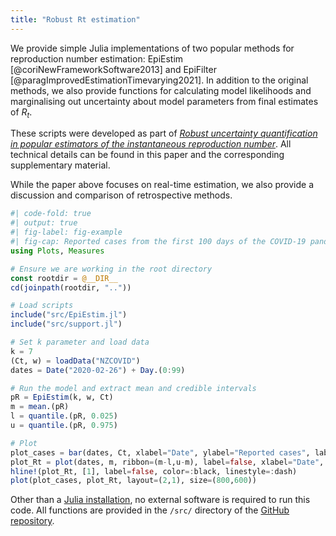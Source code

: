 ```yaml
---
title: "Robust Rt estimation"
---
```


We provide simple Julia implementations of two popular methods for reproduction number estimation: EpiEstim [@coriNewFrameworkSoftware2013] and EpiFilter [@paragImprovedEstimationTimevarying2021]. In addition to the original methods, we also provide functions for calculating model likelihoods and marginalising out uncertainty about model parameters from final estimates of $R_t$. 

These scripts were developed as part of *[Robust uncertainty quantification in popular estimators of the instantaneous reproduction number](https://doi.org/10.1093/aje/kwaf165)*. All technical details can be found in this paper and the corresponding supplementary material.

While the paper above focuses on real-time estimation, we also provide a discussion and comparison of retrospective methods.

```julia
#| code-fold: true
#| output: true
#| fig-label: fig-example
#| fig-cap: Reported cases from the first 100 days of the COVID-19 pandemic in Aotearoa New Zealand (upper) and the estimated reproduction number using EpiEstim with a default smoothing value of k = 7 (lower). Data were obtained from the [Ministry of Health](https://github.com/minhealthnz/nz-covid-data).
using Plots, Measures

# Ensure we are working in the root directory
const rootdir = @__DIR__
cd(joinpath(rootdir, ".."))

# Load scripts
include("src/EpiEstim.jl")
include("src/support.jl")

# Set k parameter and load data
k = 7
(Ct, w) = loadData("NZCOVID")
dates = Date("2020-02-26") + Day.(0:99)

# Run the model and extract mean and credible intervals
pR = EpiEstim(k, w, Ct)
m = mean.(pR)
l = quantile.(pR, 0.025)
u = quantile.(pR, 0.975)

# Plot
plot_cases = bar(dates, Ct, xlabel="Date", ylabel="Reported cases", label=false, size=(800, 400), margins=3mm, color="#f25a2a")
plot_Rt = plot(dates, m, ribbon=(m-l,u-m), label=false, xlabel="Date", ylabel="Reproduction number", size=(800,400), margins=3mm, color="#13643f")
hline!(plot_Rt, [1], label=false, color=:black, linestyle=:dash)
plot(plot_cases, plot_Rt, layout=(2,1), size=(800,600))

```


Other than a [Julia installation](https://julialang.org), no external software is required to run this code. All functions are provided in the ``/src/`` directory of the [GitHub repository](https://github.com/nicsteyn2/RobustRtEstimators).